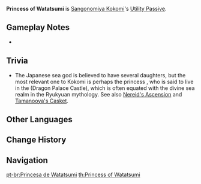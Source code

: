 {{Talent Infobox
|image         = Talent Princess of Watatsumi.png
|character     = Sangonomiya Kokomi
|type          = Utility Passive
|info          = Decreases [[swimming]] [[Stamina]] consumption for your own party members by 20%.<br />Not stackable with Passive Talents that provide the exact same effects.
|utility1      = Stamina
|utility2      = Swimming
|utility3      = Party
}}
'''Princess of Watatsumi''' is [[Sangonomiya Kokomi]]'s [[Utility Passive]].

==Gameplay Notes==
* {{TalentNote|character=Kokomi|talent=Princess of Watatsumi|alive}}
{{Talents by Category List|Swimming Talents|header=identical|nottitle=Princess of Watatsumi}}

==Trivia==
*The Japanese sea god {{w|Watatsumi}} is believed to have several daughters, but the most relevant one to Kokomi is perhaps the princess {{Lang|{{w|Oto-hime}}|ja=乙姫|ja_lit=Younger Sister Princess}}, who is said to live in the {{w|Ryūgū-jō|Ryuuguu-jou}} (Dragon Palace Castle), which is often equated with the divine sea realm {{W|Ryukyuan religion#Nirai Kanai|Nirai Kanai}} in the Ryukyuan mythology. See also [[Nereid's Ascension]] and [[Tamanooya's Casket]].

==Other Languages==
{{Other Languages
|en      = Princess of Watatsumi
|zhs     = 海祇姬君
|zhs_rm  = Hǎiqí Jī Jūn
|zht     = 海祇姬君
|zht_rm  = Hǎiqí Jī Jūn
|zh_tl   = Watatsumi Princess
|ja      = 海祇の姬君
|ja_rm   = Watatsumi no Himegimi
|ja_tl   = Princess of Watatsumi
|ko      = 와타츠미의 공주
|ko_rm   = Watacheumi-ui Gongju
|ko_tl   = Princess of Watatsumi
|es      = Princesa de Watatsumi
|es_tl   = Princess of Watatsumi
|fr      = Princesse de Watatsumi
|fr_tl   = Princess of Watatsumi
|ru      = Принцесса Ватацуми
|ru_tl   = Princess of Watatsumi
|th      = Princess of Watatsumi
|vi      = Công Chúa Watatsumi
|vi_tl   = 
|de      = Prinzessin von Watatsumi
|de_tl   = Princess of Watatsumi
|id      = Princess of Watatsumi
|pt      = Princesa de Watatsumi
|pt_tl   = Princess of Watatsumi
}}

==Change History==
{{Change History|2.1}}

==Navigation==
{{Talent Navbox|Sangonomiya Kokomi}}

[[pt-br:Princesa de Watatsumi]]
[[th:Princess of Watatsumi]]